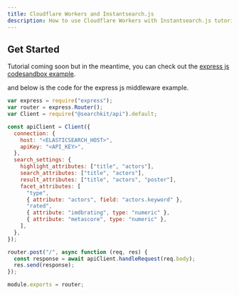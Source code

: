 ```yaml
---
title: Cloudflare Workers and Instantsearch.js
description: How to use Cloudflare Workers with Instantsearch.js tutorial
---
```


## Get Started

Tutorial coming soon but in the meantime, you can check out the [express js codesandbox example](https://instantsearch-cloudflare-workers.netlify.com/).

and below is the code for the express js middleware example.

```js
var express = require("express");
var router = express.Router();
var Client = require("@searchkit/api").default;

const apiClient = Client({
  connection: {
    host: "<ELASTICSEARCH_HOST>",
    apiKey: "<API_KEY>",
  },
  search_settings: {
    highlight_attributes: ["title", "actors"],
    search_attributes: ["title", "actors"],
    result_attributes: ["title", "actors", "poster"],
    facet_attributes: [
      "type",
      { attribute: "actors", field: "actors.keyword" },
      "rated",
      { attribute: "imdbrating", type: "numeric" },
      { attribute: "metascore", type: "numeric" },
    ],
  },
});

router.post("/", async function (req, res) {
  const response = await apiClient.handleRequest(req.body);
  res.send(response);
});

module.exports = router;
```
